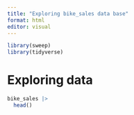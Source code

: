 ---
title: "Exploring bike_sales data base"
format: html
editor: visual
---

```{r}
library(sweep)
library(tidyverse)
```

# Exploring data

```{r}
bike_sales |> 
  head()
```



